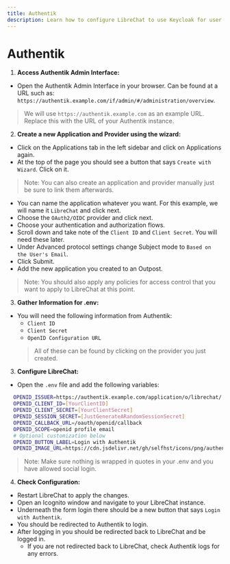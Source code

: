 ```yaml
---
title: Authentik
description: Learn how to configure LibreChat to use Keycloak for user authentication.
---
```


# Authentik

1. **Access Authentik Admin Interface:**
- Open the Authentik Admin Interface in your browser. Can be found at a URL such as: `https://authentik.example.com/if/admin/#/administration/overview`.
> We will use `https://authentik.example.com` as an example URL. Replace this with the URL of your Authentik instance.

2. **Create a new Application and Provider using the wizard:**
- Click on the Applications tab in the left sidebar and click on Applications again.
- At the top of the page you should see a button that says `Create with Wizard`. Click on it.
> Note: You can also create an application and provider manually just be sure to link them afterwards.
- You can name the application whatever you want. For this example, we will name it `LibreChat` and click next.
- Choose the `OAuth2/OIDC` provider and click next.
- Choose your authentication and authorization flows.
- Scroll down and take note of the `Client ID` and `Client Secret`. You will need these later.
- Under Advanced protocol settings change Subject mode to `Based on the User's Email`.
- Click Submit.
- Add the new application you created to an Outpost.
> Note: You should also apply any policies for access control that you want to apply to LibreChat at this point.

3. **Gather Information for .env:**
- You will need the following information from Authentik:
  - `Client ID`
  - `Client Secret`
  - `OpenID Configuration URL`
  > All of these can be found by clicking on the provider you just created.

3. **Configure LibreChat:**
- Open the `.env` file and add the following variables:
```bash filename=".env"
  OPENID_ISSUER=https://authentik.example.com/application/o/librechat/.well-known/openid-configuration
  OPENID_CLIENT_ID=[YourClientID]
  OPENID_CLIENT_SECRET=[YourClientSecret]
  OPENID_SESSION_SECRET=[JustGenerateARandomSessionSecret]
  OPENID_CALLBACK_URL=/oauth/openid/callback
  OPENID_SCOPE=openid profile email
  # Optional customization below
  OPENID_BUTTON_LABEL=Login with Authentik
  OPENID_IMAGE_URL=https://cdn.jsdelivr.net/gh/selfhst/icons/png/authentik.png
```
> Note: Make sure nothing is wrapped in quotes in your .env and you have allowed social login.

4. **Check Configuration:**
- Restart LibreChat to apply the changes.
- Open an Icognito window and navigate to your LibreChat instance.
- Underneath the form login there should be a new button that says `Login with Authentik`.
- You should be redirected to Authentik to login.
- After logging in you should be redirected back to LibreChat and be logged in.
    - If you are not redirected back to LibreChat, check Authentik logs for any errors.
